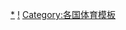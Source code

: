 {{Categories by country|nocat}}

[[Category:足球模板|*]]
[[Category:各國足球|!]]
[[Category:各国体育模板|Category:各国体育模板]]